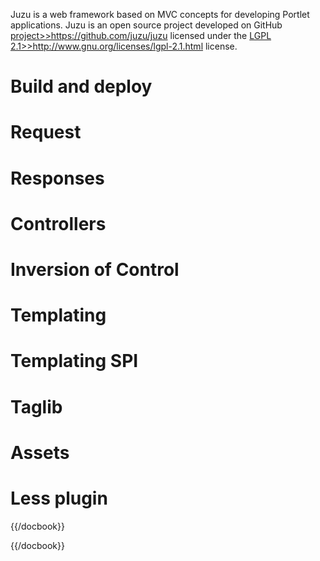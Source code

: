 
Juzu is a web framework based on MVC concepts for developing Portlet applications. Juzu is an
open source project developed on GitHub [[project>>https://github.com/juzu/juzu]] licensed under the
[[LGPL 2.1>>http://www.gnu.org/licenses/lgpl-2.1.html]] license.

= Build and deploy {{anchor id=builddeploy /}} =

{{include document=builddeploy.wiki/}}

= Request {{anchor id=request /}} =

{{include document=request.wiki/}}

= Responses {{anchor id=responses /}} =

{{include document=responses.wiki/}}

= Controllers {{anchor id=controllers /}} =

{{include document=controllers.wiki/}}

= Inversion of Control {{anchor id=ioc /}} =

{{include document=ioc.wiki/}}

= Templating {{anchor id=templating /}} =

{{include document=templating.wiki/}}

= Templating SPI {{anchor id=templatespi /}} =

{{include document=templatespi.wiki/}}

= Taglib {{anchor id=taglib /}} =

{{include document=taglib.wiki/}}

= Assets {{anchor id=assets /}} =

{{include document=assets.wiki/}}

= Less plugin {{anchor id=plugins_less /}} =

{{include document=plugins/less.wiki/}}

{{docbook}}<xi:include href="juzu-plugins-portlet.xml" xmlns:xi="http://www.w3.org/2001/XInclude"/>{{/docbook}}

{{docbook}}<xi:include href="juzu-plugins-upload.xml" xmlns:xi="http://www.w3.org/2001/XInclude"/>{{/docbook}}
